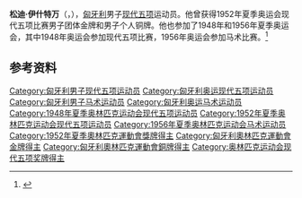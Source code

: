 {{NoteTA|G1=Sports}}
{{eastern name order|[[匈牙利语|匈牙利语]]}}

'''松迪·伊什特万'''（{{lang-hu|Szondy István}}，{{bd|1925年|12月29日|2017年|5月31日|}}），[[匈牙利|匈牙利]]男子[[现代五项|现代五项]]运动员。他曾获得1952年夏季奥运会现代五项比赛男子团体金牌和男子个人铜牌。他也参加了1948年和1956年夏季奥运会，其中1948年奥运会参加现代五项比赛，1956年奥运会参加马术比赛。<ref>{{Cite web|title=István SZONDY|url=https://www.olympic.org/istvan-szondy|accessdate=2021-03-16|date=2021-03-14|work=International Olympic Committee|language=en|archive-date=2017-03-27|archive-url=https://web.archive.org/web/20170327145840/https://www.olympic.org/istvan-szondy|dead-url=no}}</ref>

== 参考资料 ==
{{reflist}}

{{奥林匹克运动会现代五项比赛男子团体冠军}}

{{Authority control}}
{{DEFAULTSORT:Szondy, István}}
[[Category:匈牙利男子现代五项运动员|Category:匈牙利男子现代五项运动员]]
[[Category:匈牙利奥运现代五项运动员|Category:匈牙利奥运现代五项运动员]]
[[Category:匈牙利男子马术运动员|Category:匈牙利男子马术运动员]]
[[Category:匈牙利奥运马术运动员|Category:匈牙利奥运马术运动员]]
[[Category:1948年夏季奥林匹克运动会现代五项运动员|Category:1948年夏季奥林匹克运动会现代五项运动员]]
[[Category:1952年夏季奥林匹克运动会现代五项运动员|Category:1952年夏季奥林匹克运动会现代五项运动员]]
[[Category:1956年夏季奥林匹克运动会马术运动员|Category:1956年夏季奥林匹克运动会马术运动员]]
[[Category:1952年夏季奧林匹克運動會獎牌得主|Category:1952年夏季奧林匹克運動會獎牌得主]]
[[Category:匈牙利奧林匹克運動會金牌得主|Category:匈牙利奧林匹克運動會金牌得主]]
[[Category:匈牙利奧林匹克運動會銅牌得主|Category:匈牙利奧林匹克運動會銅牌得主]]
[[Category:奥林匹克运动会现代五项奖牌得主|Category:奥林匹克运动会现代五项奖牌得主]]